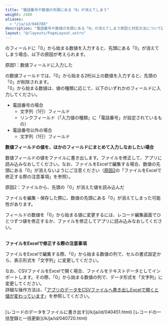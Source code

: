```yaml
---
title: "電話番号や数値の先頭にある「0」が消えてしまう"
weight: 2400
aliases:
  - "/ja/id/040788"
description: "電話番号や数値の先頭にある「0」が消えてしまう原因と対処方法について説明します。"
layout: "@/layouts/PageLayout.astro"
---
```




<Kintone />のフィールドに「0」から始まる数値を入力すると、先頭にある「0」が消えてしまう場合、以下の原因が考えられます。  
  
<Heading id="app_trouble_leading_zeros_10">原因1：数値フィールドに入力した</Heading>  

<Kintone />の数値フィールドでは、「0」から始まる2桁以上の数値を入力すると、先頭の「0」が削除されます。  
「0」から始まる数値は、値の種類に応じて、以下のいずれかのフィールドに入力してください。  

* 電話番号の場合  
  * 文字列（1行）フィールド  
  * リンクフィールド（「入力値の種類」に「電話番号」が設定されているもの）  
* 電話番号以外の場合  
  * 文字列（1行）フィールド  

<Note>
<b>数値フィールドの値を、ほかのフィールドにまとめて入力しなおしたい場合</b>  

数値フィールドの値をファイルに書き出します。ファイルを修正して、アプリに読み込みなおしてください。なお、ファイルをExcelで編集する場合、数値の先頭にある「0」が消えないようにご注意ください（[原因2](#app_trouble_leading_zeros_20)の「ファイルをExcelで修正する際の注意事項」を参照）。    

</Note>

<Heading id="app_trouble_leading_zeros_20">原因2：ファイルから、先頭の「0」が消えた値を読み込んだ</Heading>  

ファイルを編集・保存した際に、数値の先頭にある「0」が消えてしまった可能性があります。  

フィールドの数値を「0」から始まる値に変更するには、レコード編集画面でひとつずつ値を修正するか、ファイルを修正してアプリに読み込みなおしてください。  
<br />

<b>ファイルをExcelで修正する際の注意事項</b>

ファイルをExcelで編集する際、「0」から始まる数値の列で、セルの書式設定から、表示形式を「文字列」に変更してください。  

なお、CSVファイルをExcelで開く場合、ファイルをテキストデータとしてインポートします。その際、「0」から始まる数値の列で、データ形式を「文字列」に変更してください。  
詳細な操作方法は、「[アプリのデータをCSVファイルへ書き出しExcelで開くと値が変わっています](/k/ja/id/040263.html)」を参照してください。  
<br />

<Reference>
[レコードのデータをファイルに書き出す](/k/ja/id/040451.html)  
[レコードの一括登録と一括更新](/k/ja/id/040720.html)  

</Reference>
